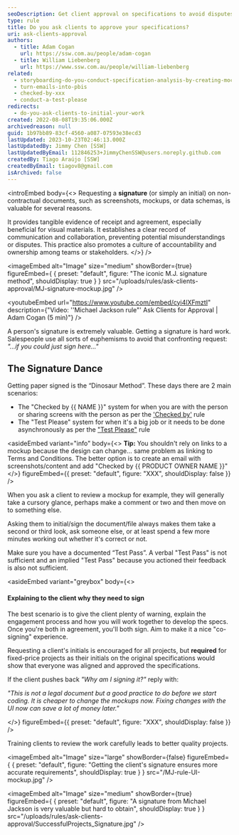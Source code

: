 ```yaml
---
seoDescription: Get client approval on specifications to avoid disputes. Use signatures or initials for clear communication and accurate requirements.
type: rule
title: Do you ask clients to approve your specifications?
uri: ask-clients-approval
authors:
  - title: Adam Cogan
    url: https://ssw.com.au/people/adam-cogan
  - title: William Liebenberg
    url: https://www.ssw.com.au/people/william-liebenberg
related:
  - storyboarding-do-you-conduct-specification-analysis-by-creating-mock-ups
  - turn-emails-into-pbis
  - checked-by-xxx
  - conduct-a-test-please
redirects:
  - do-you-ask-clients-to-initial-your-work
created: 2022-08-08T19:35:06.000Z
archivedreason: null
guid: 1b97bb89-83cf-4560-a087-07593e38ecd3
lastUpdated: 2023-10-23T02:46:13.000Z
lastUpdatedBy: Jimmy Chen [SSW]
lastUpdatedByEmail: 112846253+JimmyChenSSW@users.noreply.github.com
createdBy: Tiago Araújo [SSW]
createdByEmail: tiagov8@gmail.com
isArchived: false
---
```


<introEmbed
  body={<>
Requesting a **signature** (or simply an initial) on non-contractual documents, such as screenshots, mockups, or data schemas, is valuable for several reasons.

It provides tangible evidence of receipt and agreement, especially beneficial for visual materials. It establishes a clear record of communication and collaboration, preventing potential misunderstandings or disputes. This practice also promotes a culture of accountability and ownership among teams or stakeholders.
  </>}
/>

<imageEmbed
  alt="Image"
  size="medium"
  showBorder={true}
  figureEmbed={ {
    preset: "default",
    figure: "The iconic M.J. signature method",
    shouldDisplay: true
  } }
  src="/uploads/rules/ask-clients-approval/MJ-signature-mockup.jpg"
/>



<youtubeEmbed url="https://www.youtube.com/embed/cyi4lXFmztI" description={"Video: ''Michael Jackson rule\"' Ask Clients for Approval | Adam Cogan (5 min)"} />


A person's signature is extremely valuable. Getting a signature is hard work. Salespeople use all sorts of euphemisms to avoid that confronting request: _"...if you could just sign here..."_

## The Signature Dance

Getting paper signed is the “Dinosaur Method”. These days there are 2 main scenarios:

* The "Checked by &#123;&#123; NAME &#125;&#125;" system for when you are with the person or sharing screens with the person as per the ['Checked by'](/checked-by-xxx) rule
* The "Test Please" system for when it's a big job or it needs to be done asynchronously as per the ["Test Please"](/conduct-a-test-please) rule


<asideEmbed
  variant="info"
  body={<>
    **Tip:** You shouldn't rely on links to a mockup because the design can change... same problem as linking to Terms and Conditions. The better option is to create an email with screenshots/content and add "Checked by &#123;&#123; PRODUCT OWNER NAME &#125;&#125;"
  </>}
  figureEmbed={{
    preset: "default",
    figure: "XXX",
    shouldDisplay: false
  }}
/>


When you ask a client to review a mockup for example, they will generally take a cursory glance, perhaps make a comment or two and then move on to something else.

Asking them to initial/sign the document/file always makes them take a second or third look, ask someone else, or at least spend a few more minutes working out whether it's correct or not.

Make sure you have a documented “Test Pass”. A verbal "Test Pass" is not sufficient and an implied "Test Pass" because you actioned their feedback is also not sufficient.


<asideEmbed
  variant="greybox"
  body={<>
    
#### Explaining to the client why they need to sign

The best scenario is to give the client plenty of warning, explain the engagement process and how you will work together to develop the specs. Once you're both in agreement, you'll both sign. Aim to make it a nice "co-signing" experience.

Requesting a client's initials is encouraged for all projects, but **required** for fixed-price projects as their initials on the original specifications would show that everyone was aligned and approved the specifications.

If the client pushes back _"Why am I signing it?"_ reply with:

_"This is not a legal document but a good practice to do before we start coding. It is cheaper to change the mockups now. Fixing changes with the UI now can save a lot of money later."_

  </>}
  figureEmbed={{
    preset: "default",
    figure: "XXX",
    shouldDisplay: false
  }}
/>


Training clients to review the work carefully leads to better quality projects.


<imageEmbed
  alt="Image"
  size="large"
  showBorder={false}
  figureEmbed={ {
    preset: "default",
    figure: "Getting the client's signature ensures more accurate requirements",
    shouldDisplay: true
  } }
  src="/MJ-rule-UI-mockup.jpg"
/>


<imageEmbed
  alt="Image"
  size="medium"
  showBorder={true}
  figureEmbed={ {
    preset: "default",
    figure: "A signature from Michael Jackson is very valuable but hard to obtain",
    shouldDisplay: true
  } }
  src="/uploads/rules/ask-clients-approval/SuccessfulProjects\_Signature.jpg"
/>
